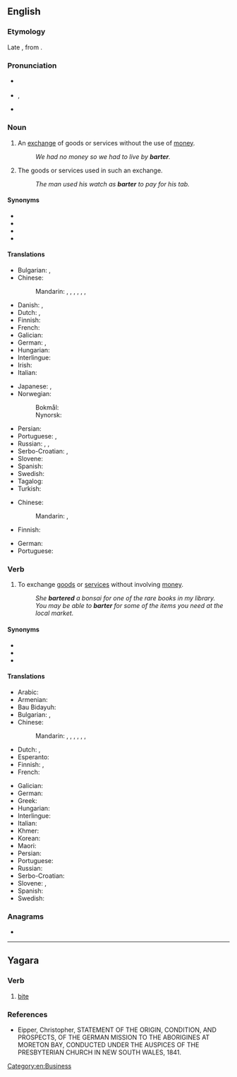 {{also|Barter}}
==English==
{{wikipedia}}

===Etymology===
Late {{inh|en|enm|-}}, from  {{der|en|fro|barater}}.

===Pronunciation===
* {{a|RP}} {{IPA|en|/ˈbɑːtə(ɹ)/}}
* {{a|US}} {{enPR|bärʹtər}}, {{IPA|en|/ˈbɑɹtɚ/|[ˈbɑɹɾɚ]}}
* {{rhymes|en|ɑː(ɹ)tə(ɹ)}}

===Noun===
{{en-noun|-|s}}

# An [[exchange]] of goods or services without the use of [[money]].
#: ''We had no money so we had to live by '''barter'''.''
# The goods or services used in such an exchange.
#: ''The man used his watch as '''barter''' to pay for his tab.''

====Synonyms====
* {{l|en|quid pro quo}}
* {{l|en|swap}}
* {{l|en|swop}}
* {{l|en|trade}}

====Translations====
{{trans-top|exchange of goods or services}}
* Bulgarian: {{t+|bg|размя́на|f}}, {{t|bg|ба́ртер|m}}
* Chinese:
*: Mandarin: {{t|cmn|以物易物|tr=yǐwùyìwù|sc=Hani}}, {{t+|cmn|物物交換|sc=Hani}}, {{t+|cmn|物物交换|tr=wùwù jiāohuàn|sc=Hani}}, {{t|cmn|以物換物|sc=Hani}}, {{t|cmn|以物换物|tr=yǐwùhuànwù|sc=Hani}}, {{t|cmn|實物交易|sc=Hani}}, {{t|cmn|实物交易|tr=shíwù jiāoyì|sc=Hani}}
* Danish: {{t|da|byttehandel|c}}, {{t|da|tuskhandel|c}} {{qualifier|exchange without money}}
* Dutch: {{t+|nl|ruil|m}}, {{t+|nl|ruilhandel|m}}
* Finnish: {{t+|fi|vaihtokauppa}}
* French: {{t+|fr|troc|m}}
* Galician: {{t|gl|troco|m}}
* German: {{t+|de|Tauschhandel|m}}, {{t|de|Tauschgeschäft|n}}
* Hungarian: {{t+|hu|csere}}
* Interlingue: {{t|ie|troc}}
* Irish: {{t|ga|malairt|f}}
* Italian: {{t+|it|baratto|m}}
{{trans-mid}}
* Japanese: {{t|ja|物々交換|tr=ぶつぶつこうかん, butsubutsu kōkan|sc=Jpan}}, {{t|ja|バーター|tr=bātā|sc=Jpan}}
* Norwegian:
*: Bokmål: {{t|nb|byttehandel|m}}
*: Nynorsk: {{t|nn|bytehandel|m}}
* Persian: {{t+|fa|مبادله|tr=mobâdele|sc=fa-Arab}}
* Portuguese: {{t+|pt|permuta}}, {{t+|pt|escambo|m}}
* Russian: {{t+|ru|ба́ртер|m|tr=bártɛr}}, {{t+|ru|товарообме́н|m}}, {{t|ru|менова́я торго́вля|f}}
* Serbo-Croatian: {{t|sh|трампа|f}}, {{t+|sh|trampa|f}}
* Slovene: {{t|sl|blagovna menjava|f}}
* Spanish: {{t+|es|trueque}}
* Swedish: {{t+|sv|byteshandel|c}}
* Tagalog: {{t|tl|tuwayan}}
* Turkish: {{t+|tr|takas}}
{{trans-bottom}}

{{trans-top|goods or services}}
* Chinese:
*: Mandarin: {{t+|cmn|易貨貿易}}, {{t+|cmn|易货贸易|tr=yìhuò màoyì}}
* Finnish: {{t+|fi|vaihtokauppa}}
{{trans-mid}}
* German: {{t+|de|Tauschware|f}}
* Portuguese: {{t-needed|pt}}
{{trans-bottom}}

===Verb===
{{en-verb}}

# {{lb|en|transitive|intransitive}} To exchange [[goods]] or [[services]] without involving [[money]].
#: ''She '''bartered''' a bonsai for one of the rare books in my library.''
#: ''You may be able to '''barter''' for some of the items you need at the local market.''

====Synonyms====
* {{l|en|swap}}
* {{l|en|swop}}
* {{l|en|trade}}

====Translations====
{{trans-top|exchange goods or services without involving money}}
* Arabic: {{t|ar|قايض}}
* Armenian: {{t-needed|hy}}
* Bau Bidayuh: {{t|sne|sami'}}
* Bulgarian: {{t+|bg|разменям}}, {{t|bg|правя бартер}}
* Chinese:
*: Mandarin: {{t|cmn|以物易物|tr=yǐwùyìwù|sc=Hani}}, {{t+|cmn|物物交換|sc=Hani}}, {{t+|cmn|物物交换|tr=wùwù jiāohuàn|sc=Hani}}, {{t|cmn|以物換物|sc=Hani}}, {{t|cmn|以物换物|tr=yǐwùhuànwù|sc=Hani}}, {{t|cmn|實物交易|sc=Hani}}, {{t|cmn|实物交易|tr=shíwù jiāoyì|sc=Hani}}
* Dutch: {{t+|nl|ruilen}}, {{t|nl|ruilebuiten}}
* Esperanto: {{t-needed|eo}}
* Finnish: {{t|fi|tehdä vaihtokauppa}}, {{t+|fi|vaihtaa}}
* French: {{t+|fr|troquer}}
{{trans-mid}}
* Galician: {{t|gl|trocar}}
* German: {{t+|de|tauschen}}
* Greek: {{t+|el|ανταλλάσσω}}
* Hungarian: {{t+|hu|elcserél}}
* Interlingue: {{t|ie|trocar}}
* Italian: {{t+|it|barattare}}
* Khmer: {{t-needed|km}}
* Korean: {{t-needed|ko}}
* Maori: {{t|mi|tauhokohoko}}
* Persian: {{t+|fa|مبادله کردن|tr=mobâdele kardan|sc=fa-Arab}}
* Portuguese: {{t+|pt|trocar}}
* Russian: {{t|ru|проводи́ть ба́ртерные сде́лки|tr=provodítʹ bártɛrnyje sdélki}}
* Serbo-Croatian: {{t+|sh|trampiti}}
* Slovene: {{t|sl|menjati}}, {{t|sl|trgovati}}
* Spanish: {{t+|es|trocar}}
* Swedish: {{t|sv|idka byteshandel}}
{{trans-bottom}}

===Anagrams===
* {{anagrams|en|a=aberrt|Barret|Traber|barret}}

[[Category:en:Business]]

----

==Yagara==

===Verb===
{{head|1=yxg|2=verb}}

# [[bite]]

===References===
* Eipper, Christopher, STATEMENT OF THE ORIGIN, CONDITION, AND PROSPECTS, OF THE GERMAN MISSION TO THE ABORIGINES AT MORETON BAY, CONDUCTED UNDER THE AUSPICES OF THE PRESBYTERIAN CHURCH IN NEW SOUTH WALES, 1841.